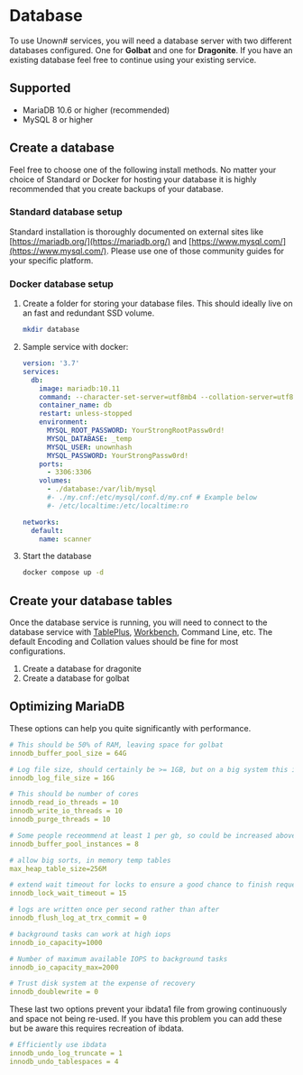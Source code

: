 # Database

To use Unown# services, you will need a database server with two different databases configured. One for **Golbat** and one for **Dragonite**. If you have an existing database feel free to continue using your existing service.

## Supported

- MariaDB 10.6 or higher (recommended)
- MySQL 8 or higher

## Create a database

Feel free to choose one of the following install methods. No matter your choice of Standard or Docker for hosting your database it is highly recommended that you create backups of your database.

### Standard database setup

Standard installation is thoroughly documented on external sites like [https://mariadb.org/](https://mariadb.org/) and [https://www.mysql.com/](https://www.mysql.com/). Please use one of those community guides for your specific platform.

### Docker database setup

1. Create a folder for storing your database files. This should ideally live on an fast and redundant SSD volume.

    ```sh
    mkdir database
    ```

1. Sample service with docker:

    ```yml filename="docker-compose.yml"
    version: '3.7'
    services:
      db:
        image: mariadb:10.11
        command: --character-set-server=utf8mb4 --collation-server=utf8mb4_unicode_ci --default-authentication-plugin=mysql_native_password --binlog-expire-logs-seconds=86400
        container_name: db
        restart: unless-stopped
        environment:
          MYSQL_ROOT_PASSWORD: YourStrongRootPassw0rd!
          MYSQL_DATABASE: _temp
          MYSQL_USER: unownhash
          MYSQL_PASSWORD: YourStrongPassw0rd!
        ports:
          - 3306:3306
        volumes:
          - ./database:/var/lib/mysql
          #- ./my.cnf:/etc/mysql/conf.d/my.cnf # Example below
          #- /etc/localtime:/etc/localtime:ro

    networks:
      default:
        name: scanner
    ```

1. Start the database

    ```sh
    docker compose up -d
    ```

## Create your database tables

Once the database service is running, you will need to connect to the database service with [TablePlus](https://tableplus.com/), [Workbench](https://www.mysql.com/products/workbench/), Command Line, etc. The default Encoding and Collation values should be fine for most configurations.

1. Create a database for dragonite
1. Create a database for golbat

## Optimizing MariaDB

These options can help you quite significantly with performance.

```yml filename="my.cnf"
# This should be 50% of RAM, leaving space for golbat
innodb_buffer_pool_size = 64G

# Log file size, should certainly be >= 1GB, but on a big system this is more appropriate
innodb_log_file_size = 16G

# This should be number of cores
innodb_read_io_threads = 10
innodb_write_io_threads = 10
innodb_purge_threads = 10

# Some people receommend at least 1 per gb, so could be increased above
innodb_buffer_pool_instances = 8

# allow big sorts, in memory temp tables
max_heap_table_size=256M

# extend wait timeout for locks to ensure a good chance to finish requests
innodb_lock_wait_timeout = 15

# logs are written once per second rather than after
innodb_flush_log_at_trx_commit = 0

# background tasks can work at high iops
innodb_io_capacity=1000

# Number of maximum available IOPS to background tasks
innodb_io_capacity_max=2000

# Trust disk system at the expense of recovery
innodb_doublewrite = 0
```

These last two options prevent your ibdata1 file from growing continuously and space not being re-used. If you have this problem you can add these but be aware this requires recreation of ibdata.

```yml filename="my.cnf"
# Efficiently use ibdata
innodb_undo_log_truncate = 1
innodb_undo_tablespaces = 4
```
